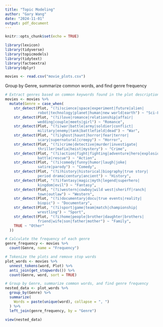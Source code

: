 ```yaml
---
title: "Topic Modeling"
author: "Gary Wang"
date: "2024-11-01"
output: pdf_document
---
```


```r
knitr::opts_chunk$set(echo = TRUE)
```

```r
library(lexicon)
library(tidyverse)
library(topicmodels)
library(tidytext)
library(factoextra)
library(dplyr)
```

```r
movies <- read.csv("movie_plots.csv")
```

Group by Genre, summarize common words, and find genre frequency
```r

# Extract genres based on common keywords found in the plot descriptions
movies <- movies %>%
  mutate(Genre = case_when(
    str_detect(Plot, "(?i)science|space|experiment|future|alien|
               robot|technology|planet|human|new world|earth") ~ "Sci-Fi",
    str_detect(Plot, "(?i)love|romance|relationship|affair|
               wedding|couple|meets|girl") ~ "Romance",
    str_detect(Plot, "(?i)war|battle|army|soldier|conflict|
               military|enemy|tank|battlefield|dead") ~ "War",
    str_detect(Plot, "(?i)ghost|haunt|horror|fear|terror|
               scary|supernatural|creepy") ~ "Horror",
    str_detect(Plot, "(?i)crime|detective|murder|investigate|
               thriller|mafia|heist|mystery") ~ "Crime",
    str_detect(Plot, "(?i)action|fight|fighting|adventure|hero|explosion|
               battle|rescue") ~ "Action",
    str_detect(Plot, "(?i)comedy|funny|humor|laugh|joke|
               satire|parody") ~ "Comedy",
    str_detect(Plot, "(?i)history|historical|biography|true story|
               period drama|century|ancient") ~ "History",
    str_detect(Plot, "(?i)fantasy|magic|myth|legend|superhero|
               kingdom|evil") ~ "Fantasy",
    str_detect(Plot, "(?i)western|cowboy|wild west|sheriff|ranch|
               town|outlaw") ~ "Western",
    str_detect(Plot, "(?i)documentary|docu|true events|reality|
               biopic") ~ "Documentary",
    str_detect(Plot, "(?i)sport|game|team|match|championship|
               wrestling") ~ "Sport",
    str_detect(Plot, "(?i)home|people|brother|daughter|brothers|
               friend|wife|son|father|mother") ~ "Family",
    TRUE ~ "Other"
  ))

# Calculate the frequency of each genre
genre_frequency <- movies %>%
  count(Genre, name = "Frequency")

# Tokenize the plots and remove stop words
plot_words <- movies %>%
  unnest_tokens(word, Plot) %>%
  anti_join(get_stopwords()) %>%
  count(Genre, word, sort = TRUE)

# Group by Genre, summarize common words, and find genre frequency
nested_data <- plot_words %>%
  group_by(Genre) %>%
  summarize(
    Words = paste(unique(word), collapse = ", ")
  ) %>%
  left_join(genre_frequency, by = "Genre")

view(nested_data)
```




